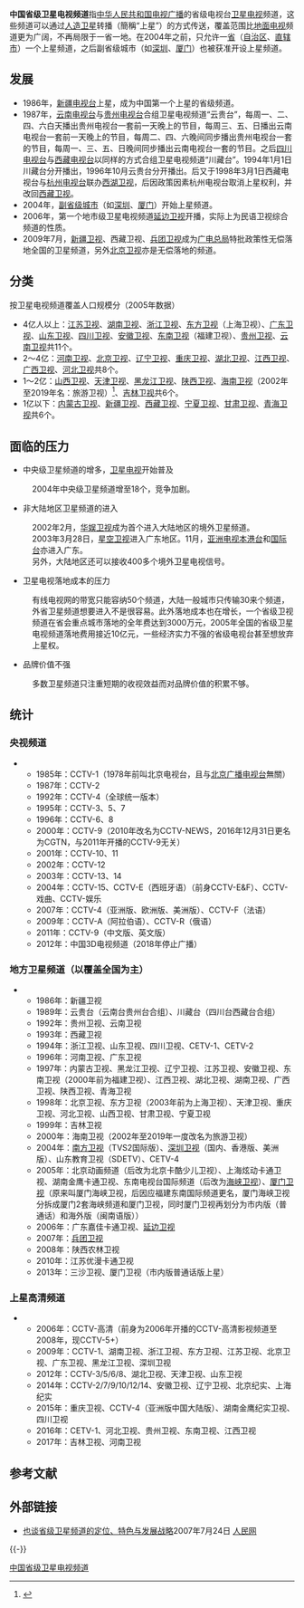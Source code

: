 {{Refimprove|time=2020-08-29T12:09:58+00:00}}
{{review|time=2011-05-21T06:26:32+00:00}}

'''中国省级卫星电视频道'''指[[中华人民共和国电视广播|中华人民共和国电视广播]]的省级电视台[[卫星电视|卫星电视]]频道，这些频道可以通过[[人造卫星|人造卫星]]转播（簡稱“上星”）的方式传送，覆盖范围比[[地面电视|地面电视]]频道更为广阔，不再局限于一省一地。在2004年之前，只允许一[[省级行政区|省]]（[[自治区|自治区]]、[[直辖市|直辖市]]）一个上星频道，之后副省级城市（如[[深圳卫视|深圳]]、[[厦门卫视|厦门]]）也被获准开设上星频道。

== 发展 ==
* 1986年，[[新疆电视台|新疆电视台]]上星，成为中国第一个上星的省级频道。
* 1987年，[[云南广播电视台|云南电视台]]与[[贵州广播电视台|贵州电视台]]合组卫星电视频道“云贵台”，每周一、二、四、六白天播出贵州电视台一套前一天晚上的节目，每周三、五、日播出云南电视台一套前一天晚上的节目，每周二、四、六晚间同步播出贵州电视台一套的节目，每周一、三、五、日晚间同步播出云南电视台一套的节目。之后[[四川广播电视台|四川电视台]]与[[西藏广播电视台|西藏电视台]]以同样的方式合组卫星电视频道“川藏台”。1994年1月1日川藏台分开播出，1996年10月云贵台分开播出。后又于1998年3月1日西藏电视台与[[杭州广播电视台|杭州电视台]]联办[[西湖卫视|西湖卫视]]，后因政策因素杭州电视台取消上星权利，并改回[[西藏卫视|西藏卫视]]。
* 2004年，[[副省级城市|副省级城市]]（如[[深圳卫视|深圳]]、[[厦门卫视|厦门]]）开始上星频道。
* 2006年，第一个地市级卫星电视频道[[延边卫视|延边卫视]]开播，实际上为民语卫视综合频道的性质。
* 2009年7月，[[新疆卫视|新疆卫视]]、西藏卫视、[[兵团卫视|兵团卫视]]成为[[國家廣播電視總局|广电总局]]特批政策性无偿落地全国的卫星频道，另外[[北京卫视|北京卫视]]亦是无偿落地的频道。

== 分类 ==
按卫星电视频道覆盖人口规模分（2005年数据）

* 4亿人以上：[[江苏卫视|江苏卫视]]、[[湖南卫视|湖南卫视]]、[[浙江卫视|浙江卫视]]、[[东方卫视|东方卫视]]（上海卫视）、[[广东卫视|广东卫视]]、[[山东电视台|山东卫视]]、[[四川电视台|四川卫视]]、[[安徽卫视|安徽卫视]]、[[东南卫视|东南卫视]]（福建卫视）、[[贵州卫视|贵州卫视]]、[[云南电视台|云南卫视]]共11个。
* 2～4亿：[[河南卫视|河南卫视]]、[[北京卫视|北京卫视]]、[[辽宁电视台|辽宁卫视]]、[[重庆卫视|重庆卫视]]、[[湖北卫视|湖北卫视]]、[[江西卫视|江西卫视]]、[[广西广播电视台|广西卫视]]、[[河北广播电视台|河北卫视]]共8个。
* 1～2亿：[[山西广播电视台|山西卫视]]、[[天津卫视|天津卫视]]、[[黑龙江卫视|黑龙江卫视]]、[[陕西广播电视台|陕西卫视]]、[[海南卫视|海南卫视]]（2002年至2019年名：旅游卫视）<ref>{{Cite web|title=海南广播电视总台全面改版|url=https://mp.weixin.qq.com/s/ETUSuKCTkTJwZbHDQKmJyw|work=mp.weixin.qq.com|accessdate=2019-05-04|archive-date=2019-05-04|archive-url=https://web.archive.org/web/20190504143730/https://mp.weixin.qq.com/s/ETUSuKCTkTJwZbHDQKmJyw}}</ref>、[[吉林广播电视台|吉林卫视]]共6个。
* 1亿以下：[[内蒙古广播电视台|内蒙古卫视]]、[[新疆广播电视台|新疆卫视]]、[[西藏广播电视台|西藏卫视]]、[[宁夏卫视|宁夏卫视]]、[[甘肃卫视|甘肃卫视]]、[[青海卫视|青海卫视]]共6个。

== 面临的压力 ==
* 中央级卫星频道的增多，[[卫星电视|卫星电视]]开始普及
:2004年中央级卫星频道增至18个，竞争加剧。
* 非大陆地区卫星频道的进入
:2002年2月，[[华娱卫视|华娱卫视]]成为首个进入大陆地区的境外卫星频道。
:2003年3月28日，[[星空卫视|星空卫视]]进入广东地区。11月，[[亚洲电视|亚洲电视]][[本港台|本港台]]和[[亞洲電視國際台|国际台]]亦进入广东。
:另外，大陆地区还可以接收400多个境外卫星电视信号。
* 卫星电视落地成本的压力
:有线电视网的带宽只能容纳50个频道，大陆一般城市只传输30来个频道，外省卫星频道想要进入不是很容易。此外落地成本也在增长，一个省级卫视频道在省会重点城市落地的全年费达到3000万元，2005年全国的省级卫星电视频道落地费用接近10亿元，一些经济实力不强的省级电视台甚至想放弃上星权。
* 品牌价值不强
:多数卫星频道只注重短期的收视效益而对品牌价值的积累不够。

== 统计 ==
===央视频道===
** 1985年：CCTV-1（1978年前叫北京电视台，且与[[北京广播电视台|北京广播电视台]]無關）
** 1987年：CCTV-2
** 1992年：CCTV-4（全球统一版本）
** 1995年：CCTV-3、5、7
** 1996年：CCTV-6、8
** 2000年：CCTV-9（2010年改名为CCTV-NEWS，2016年12月31日更名为CGTN，与2011年开播的CCTV-9无关）
** 2001年：CCTV-10、11
** 2002年：CCTV-12
** 2003年：CCTV-13、14
** 2004年：CCTV-15、CCTV-E（西班牙语）（前身CCTV-E&F）、CCTV-戏曲、CCTV-娱乐
** 2007年：CCTV-4（亚洲版、欧洲版、美洲版）、CCTV-F（法语）
** 2009年：CCTV-A（阿拉伯语）、CCTV-R（俄语）
** 2011年：CCTV-9（中文版、英文版）
** 2012年：中国3D电视频道（2018年停止广播）

=== 地方卫星频道（以覆盖全国为主） ===
** 1986年：新疆卫视
** 1989年：云贵台（云南台贵州台合组）、川藏台（四川台西藏台合组）
** 1992年：贵州卫视、云南卫视
** 1993年：西藏卫视
** 1994年：浙江卫视、山东卫视、四川卫视、CETV-1、CETV-2
** 1996年：河南卫视、广东卫视
** 1997年：内蒙古卫视、黑龙江卫视、辽宁卫视、江苏卫视、安徽卫视、东南卫视（2000年前为福建卫视）、江西卫视、湖北卫视、湖南卫视、广西卫视、陕西卫视、青海卫视
** 1998年：北京卫视、东方卫视（2003年前为上海卫视）、天津卫视、重庆卫视、河北卫视、山西卫视、甘肃卫视、宁夏卫视
** 1999年：吉林卫视
** 2000年：海南卫视（2002年至2019年一度改名为旅游卫视）
** 2004年：[[廣東南方衛視|南方卫视]]（TVS2国际版）、[[深圳卫视|深圳卫视]]（国内、香港版、美洲版）、山东教育卫视（SDETV）、CETV-4
** 2005年：北京动画频道（后改为北京卡酷少儿卫视）、上海炫动卡通卫视、湖南金鹰卡通卫视、东南电视台国际频道（后改为[[海峡卫视|海峡卫视]]）、[[厦门卫视|厦门卫视]]（原来叫厦门海峡卫视，后因应福建东南国际频道更名，厦门海峡卫视分拆成厦门2套海峡频道和厦门卫视，同时厦门卫视再划分为市内版（普通话）和海外版（闽南语版））
** 2006年：广东嘉佳卡通卫视、[[延边卫视|延边卫视]]
** 2007年：[[新疆生产建设兵团广播电视台|兵团卫视]]
** 2008年：陕西农林卫视
** 2010年：江苏优漫卡通卫视
** 2013年：三沙卫视、厦门卫视（市内版普通话版上星）

=== 上星高清频道 ===
** 2006年：CCTV-高清（前身为2006年开播的CCTV-高清影视频道至2008年，现CCTV-5+）
** 2009年：CCTV-1、湖南卫视、浙江卫视、东方卫视、江苏卫视、北京卫视、广东卫视、黑龙江卫视、深圳卫视
** 2012年：CCTV-3/5/6/8、湖北卫视、天津卫视、山东卫视
** 2014年：CCTV-2/7/9/10/12/14、安徽卫视、辽宁卫视、北京纪实、上海纪实
** 2015年：重庆卫视、CCTV-4（亚洲版中国大陆版）、湖南金鹰纪实卫视、四川卫视
** 2016年：CETV-1、河北卫视、贵州卫视、东南卫视、江西卫视
** 2017年：吉林卫视、河南卫视

== 参考文献 ==
{{Reflist}}

== 外部链接 ==
* [http://media.people.com.cn/GB/22114/41208/89858/6026657.html 也谈省级卫星频道的定位、特色与发展战略]{{Wayback|url=http://media.people.com.cn/GB/22114/41208/89858/6026657.html |date=20080924203256 }}2007年7月24日 [[人民网|人民网]]

{{-}}
{{中华人民共和国广播电视网络}}

[[Category:中国省级卫星电视频道|]]